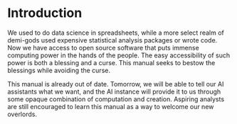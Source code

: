 # Introduction

We used to do data science in spreadsheets, while a more select realm of demi-gods used expensive statistical analysis packages or wrote code. Now we have access to open source software that puts immense computing power in the hands of the people. The easy accessibility of such power is both a blessing and a curse. This manual seeks to bestow the blessings while avoiding the curse.

This manual is already out of date. Tomorrow, we will be able to tell our AI assistants what we want, and the AI instance will provide it to us through some opaque combination of computation and creation. Aspiring analysts are still encouraged to learn this manual as a way to welcome our new overlords.
